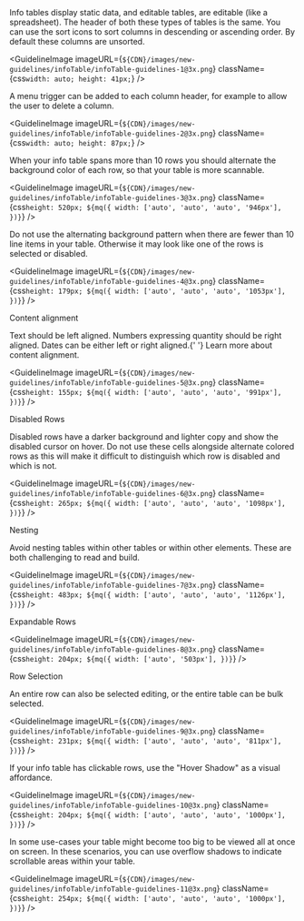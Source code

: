 
<Body
  className={css`
    margin-top: 24px;
  `}
>
  Info tables display static data, and editable tables, are editable (like a
  spreadsheet).
</Body>

<Body>
  The header of both these types of tables is the same. You can use the sort
  icons to sort columns in descending or ascending order. By default these
  columns are unsorted.
</Body>

<GuidelineImage
  imageURL={`${CDN}/images/new-guidelines/infoTable/infoTable-guidelines-1@3x.png`}
  className={css`
    width: auto;
    height: 41px;
  `}
/>

<Body>
  A menu trigger can be added to each column header, for example to allow the
  user to delete a column.
</Body>

<GuidelineImage
  imageURL={`${CDN}/images/new-guidelines/infoTable/infoTable-guidelines-2@3x.png`}
  className={css`
    width: auto;
    height: 87px;
  `}
/>

<Body>
  When your info table spans more than 10 rows you should alternate the
  background color of each row, so that your table is more scannable.
</Body>

<GuidelineImage
  imageURL={`${CDN}/images/new-guidelines/infoTable/infoTable-guidelines-3@3x.png`}
  className={css`
    height: 520px;
    ${mq({
      width: ['auto', 'auto', 'auto', '946px'],
    })}
  `}
/>

<Body>
  Do not use the alternating background pattern when there are fewer than 10
  line items in your table. Otherwise it may look like one of the rows is
  selected or disabled.
</Body>

<GuidelineImage
  imageURL={`${CDN}/images/new-guidelines/infoTable/infoTable-guidelines-4@3x.png`}
  className={css`
    height: 179px;
    ${mq({
      width: ['auto', 'auto', 'auto', '1053px'],
    })}
  `}
/>

<Subtitle>Content alignment</Subtitle>

<Body>
  Text should be left aligned. Numbers expressing quantity should be right
  aligned. Dates can be either left or right aligned.{' '}
  <Link href="https://practicaltypography.com/grids-of-numbers.html">
    Learn more about content alignment.
  </Link>
</Body>

<GuidelineImage
  imageURL={`${CDN}/images/new-guidelines/infoTable/infoTable-guidelines-5@3x.png`}
  className={css`
    height: 155px;
    ${mq({
      width: ['auto', 'auto', 'auto', '991px'],
    })}
  `}
/>

<Subtitle>Disabled Rows</Subtitle>
<Body>
  Disabled rows have a darker background and lighter copy and show the disabled
  cursor on hover. Do not use these cells alongside alternate colored rows as
  this will make it difficult to distinguish which row is disabled and which is
  not.
</Body>

<GuidelineImage
  imageURL={`${CDN}/images/new-guidelines/infoTable/infoTable-guidelines-6@3x.png`}
  className={css`
    height: 265px;
    ${mq({
      width: ['auto', 'auto', 'auto', '1098px'],
    })}
  `}
/>

<Subtitle>Nesting</Subtitle>
<Body>
  Avoid nesting tables within other tables or within other elements. These are
  both challenging to read and build.
</Body>

<GuidelineImage
  imageURL={`${CDN}/images/new-guidelines/infoTable/infoTable-guidelines-7@3x.png`}
  className={css`
    height: 483px;
    ${mq({
      width: ['auto', 'auto', 'auto', '1126px'],
    })}
  `}
/>

<Subtitle>Expandable Rows</Subtitle>

<GuidelineImage
  imageURL={`${CDN}/images/new-guidelines/infoTable/infoTable-guidelines-8@3x.png`}
  className={css`
    height: 204px;
    ${mq({
      width: ['auto', '503px'],
    })}
  `}
/>

<Subtitle>Row Selection</Subtitle>
<Body>
  An entire row can also be selected editing, or the entire table can be bulk
  selected.
</Body>

<GuidelineImage
  imageURL={`${CDN}/images/new-guidelines/infoTable/infoTable-guidelines-9@3x.png`}
  className={css`
    height: 231px;
    ${mq({
      width: ['auto', 'auto', 'auto', '811px'],
    })}
  `}
/>

<Body>
  If your info table has clickable rows, use the "Hover Shadow" as a visual
  affordance.
</Body>

<GuidelineImage
  imageURL={`${CDN}/images/new-guidelines/infoTable/infoTable-guidelines-10@3x.png`}
  className={css`
    height: 204px;
    ${mq({
      width: ['auto', 'auto', 'auto', '1000px'],
    })}
  `}
/>

<Body>
  In some use-cases your table might become too big to be viewed all at once on
  screen. In these scenarios, you can use overflow shadows to indicate
  scrollable areas within your table.
</Body>

<GuidelineImage
  imageURL={`${CDN}/images/new-guidelines/infoTable/infoTable-guidelines-11@3x.png`}
  className={css`
    height: 254px;
    ${mq({
      width: ['auto', 'auto', 'auto', '1000px'],
    })}
  `}
/>
